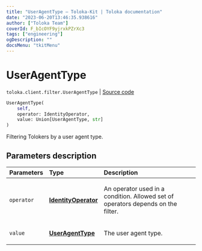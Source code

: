 ```yaml
---
title: "UserAgentType — Toloka-Kit | Toloka documentation"
date: "2023-06-20T13:46:35.938616"
author: ["Toloka Team"]
coverId: F_bIcOYF9yjrxkPZrXc3
tags: ["engineering"]
ogDescription: ""
docsMenu: "tkitMenu"
---
```


# UserAgentType

`toloka.client.filter.UserAgentType` | [Source code](https://github.com/Toloka/toloka-kit/blob/v1.2.0/src/client/filter.py#L644)

```python
UserAgentType(
    self,
    operator: IdentityOperator,
    value: Union[UserAgentType, str]
)
```

Filtering Tolokers by a user agent type.

## Parameters description

| Parameters | Type | Description |
| :----------| :----| :-----------|
`operator`|**[IdentityOperator](/docs/toloka-kit/reference/toloka.client.primitives.operators.IdentityOperator)**|<p>An operator used in a condition. Allowed set of operators depends on the filter.</p>
`value`|**[UserAgentType](/docs/toloka-kit/reference/toloka.client.filter.UserAgentType.UserAgentType)**|<p>The user agent type.</p>